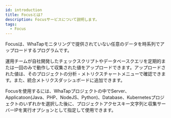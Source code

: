 ```yaml
---
id: introduction
title: Focusとは?
description: Focusサービスについて説明します。
tags:
  - Focus
---
```


<!--
displayed_sidebar: focusSidebar
hide_table_of_contents: false
-->

Focusは、WhaTapモニタリングで提供されていない任意のデータを時系列でアップロードするプログラムです。 

運用チームが自社開発したチェックスクリプトやデータベースクエリを定期的または一回のみで動作して収集された値をアップロードできます。アップロードされた値は、そのプロジェクトの分析・メトリクスチャートメニューで確認できます。また、統合メトリクスダッシュボードに追加できます。

Focusを使用するには、WhaTapプロジェクトの中でServer、Applicatoon(Java、PHP、NodeJS、Python)、Database、Kubernetesプロジェクトのいずれかを選択した後に、プロジェクトアクセスキー文字列と収集サーバーIPを実行オプションとして指定して使用できます。
